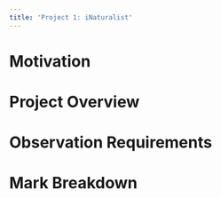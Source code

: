```yaml
---
title: 'Project 1: iNaturalist'
---
```


# Motivation

# Project Overview

# Observation Requirements

# Mark Breakdown
